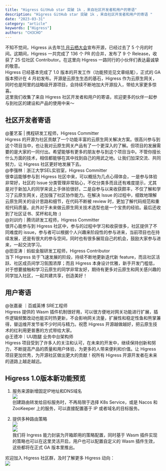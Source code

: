 ```yaml
---
title: "Higress GitHub star 突破 1k ，来自社区开发者和用户的寄语"
description: "Higress GitHub star 突破 1k ，来自社区开发者和用户的寄语 "
date: "2023-03-31"
category: "article"
keywords: ["Higress"]
authors: "CH3CHO"
---
```


不知不觉间，Higress 从去年[11 月云栖大会](http://mp.weixin.qq.com/s?__biz=MzU4NzU0MDIzOQ==&mid=2247515576&idx=1&sn=35bccdb10f5249f524e8ee42a67ee972&chksm=fde88fd8ca9f06ce7f1ac0ff2a8645c1306837d9dc44296ca8343b54f9ff0a1e3fe46f15c05e&scene=21#wechat_redirect)宣布开源，已经过去了 5 个月的时间。这期间，Higress 一共完成了 136 个 PR 的合并，发布了 9 个 Release，收获了 25 位社区 Contributor。在这里向 Higress 一路同行的小伙伴们表达最诚挚的敬意。<br />Higress 已经基本完成了 1.0 版本的开发工作（功能预览见文章结尾），正式的 GA 版本预计在 4 月初发布。开源是云原生生态的基石，Higress 作为云原生网关，同时也是阿里的战略级开源项目，会持续不断地加大开源投入，带给大家更多惊喜。<br />这里我们收集了来自 Higress 社区开发者和用户的寄语，欢迎更多的伙伴一起参与到社区的建设和产品的使用中来～
<a name="isLrB"></a>
## 社区开发者寄语
@董艺荃 | 携程研发工程师，Higress Committer  <br />Higress 的开源为社区贡献了一个功能丰富的云原生网关解决方案。很高兴参与到这个项目当中，也让我对云原生网关产品有了一个更深入的了解。但项目的发展需要的是大家的一同付出。希望能够有更多的朋友参与到这个项目当中。不管你擅长什么方面的技术，相信都能够在其中找到自己的用武之地。让我们加深交流、共同努力，让 Higress 社区更好地发展下去。<br />@李强林｜浙江大学SEL实验室，Higress Committer<br />很幸运能够参与到 Higress 社区中来，可以概括为几点心得体会，一是参与体验非常好，社区的 Issue 分类管理非常贴心，不仅分类多而且还有难度提示，尤其是对于新加入的同学来说上手体验很好。二是自参与以来收获颇丰，不仅了解和学习了云原生网关，还加强了社区协作能力。在解决 Issue 的过程中，细致地理解云原生网关的设计思路和细节，在代码不断被 review 时，更加了解代码规范和重视代码质量。此外对于未来做云原生网关技术选型也是一个宝贵的经验。最后还收到了社区证书、奖杯和礼物 :)<br />@刘训灼｜腾讯研发工程师，Higress Committer<br />很开心能参与到 Higress 社区中，参与的过程中学习和收获很多，社区提供了不同难度的 issue，参与者可以根据个人兴趣来阶段性的参与进来，当前项目也在持续发展，还是有很大的参与空间，同时也有很多展现自己的机会，鼓励大家参与进来，一起交流学习。<br />@田亚涛｜蚂蚁金服研发工程师，Higress Contributor<br />当下 Higress 处于飞速发展的阶段，持续不断地更新迭代新 feature，而且社区活跃、社区成员间学习氛围浓厚；而且 Higress 本身设计优雅，新手开发门槛低，对于想要接触和学习云原生的同学非常友好，期待有更多对云原生和网关感兴趣的同学加入社区，一起共建共享，创造美好！
<a name="ne63v"></a>
## 用户寄语
@张嘉豪 ｜百威英博 SRE工程师<br />Higress 提供的 Wasm 插件机制很好用，可以很方便地对网关功能进行扩展，插件逻辑频繁改动也能实时热更新，不会影响网关流量，扩展性和稳定性鱼和熊掌兼得，替运维开发节省不少时间与精力。祝愿 Higress 开源越做越好，把云原生技术的红利用更普惠的方式带给大家。<br />@王德冲｜UU跑腿 业务中台架构师<br />Higress 项目受到了许多人的关注和认可，在未来的开发中，继续保持创新和努力，不断提高产品的质量和用户体验，为更多的人带来便利和价值。让 Higress 项目更加优秀，为开源社区做出更大的贡献！祝所有 Higress 开源开发者在未来的道路上越走越远。
<a name="dvwMr"></a>
## Higress 1.0版本新功能预览
1. 服务来源新增固定IP地址和DNS域名<br />![](https://intranetproxy.alipay.com/skylark/lark/0/2024/png/299576/1723434701894-578f21f0-a8eb-4b9c-8638-b522ea89003f.png#clientId=ubde5bda5-015d-4&from=paste&id=u8f168db6&originHeight=386&originWidth=1080&originalType=url&ratio=1.7999999523162842&rotation=0&showTitle=false&status=done&style=none&taskId=u1aaa92dd-c0a0-488d-8a6b-dd4562de943&title=)<br />创建路由转发给目标服务时，不再局限于选择 K8s Service，或是 Nacos 和 ZooKeeper 上的服务，可以直接配置基于 IP 或者域名的目标服务。

2. 提供多种路由策略<br />![](https://intranetproxy.alipay.com/skylark/lark/0/2024/png/299576/1723434701860-4001e695-72d7-4e02-bfe4-9fceaab4e998.png#clientId=ubde5bda5-015d-4&from=paste&id=ud4dc308c&originHeight=616&originWidth=1080&originalType=url&ratio=1.7999999523162842&rotation=0&showTitle=false&status=done&style=none&taskId=ubab0897e-d299-4e10-be99-bd28521bbb0&title=)<br />![](https://intranetproxy.alipay.com/skylark/lark/0/2024/png/299576/1723434701870-4a3f9778-d01b-4218-8814-8506d0a456d8.png#clientId=ubde5bda5-015d-4&from=paste&id=udf3b73f0&originHeight=622&originWidth=1080&originalType=url&ratio=1.7999999523162842&rotation=0&showTitle=false&status=done&style=none&taskId=u5695394b-0180-4ec1-95b5-fa4e05566b1&title=)<br />我们将 Ingress 能力封装为开箱即用的策略配置，同时基于 Wasm 插件实现的策略也可以在这里灵活开启，用户也可以配置自定义的 Wasm 插件生效，这些都将在正式 GA 版本里推出。

欢迎加入 Higress 社区群，及时了解更多 Higress 动向：<br />![](https://intranetproxy.alipay.com/skylark/lark/0/2024/webp/299576/1723434784956-894aa73b-28bb-43cb-b1e8-96673d31571b.webp#clientId=ubde5bda5-015d-4&from=paste&id=ue183e5f1&originHeight=405&originWidth=720&originalType=url&ratio=1.7999999523162842&rotation=0&showTitle=false&status=done&style=none&taskId=ub1502292-16a3-4ee9-9a96-dba08085edf&title=)

